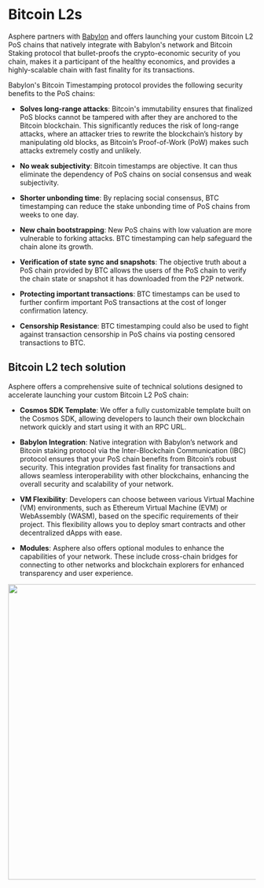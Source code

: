 
# Bitcoin L2s

Asphere partners with [Babylon](https://babylonlabs.io/) and offers launching your custom Bitcoin L2 PoS chains that natively integrate with Babylon's network and Bitcoin Staking protocol that bullet-proofs the crypto-economic security of you chain, makes it a participant of the healthy economics, and provides a highly-scalable chain with fast finality for its transactions.

Babylon's Bitcoin Timestamping protocol provides the following security benefits to the PoS chains:

  * **Solves long-range attacks**: Bitcoin's immutability ensures that finalized PoS blocks cannot be tampered with after they are anchored to the Bitcoin blockchain. This significantly reduces the risk of long-range attacks, where an attacker tries to rewrite the blockchain’s history by manipulating old blocks, as Bitcoin’s Proof-of-Work (PoW) makes such attacks extremely costly and unlikely.

  * **No weak subjectivity**: Bitcoin timestamps are objective. It can thus eliminate the dependency of PoS chains on social consensus and weak subjectivity.

  * **Shorter unbonding time**: By replacing social consensus, BTC timestamping can reduce the stake unbonding time of PoS chains from weeks to one day.

  * **New chain bootstrapping**: New PoS chains with low valuation are more vulnerable to forking attacks. BTC timestamping can help safeguard the chain alone its growth.

  * **Verification of state sync and snapshots**: The objective truth about a PoS chain provided by BTC allows the users of the PoS chain to verify the chain state or snapshot it has downloaded from the P2P network.

  * **Protecting important transactions**: BTC timestamps can be used to further confirm important PoS transactions at the cost of longer confirmation latency.

  * **Censorship Resistance**: BTC timestamping could also be used to fight against transaction censorship in PoS chains via posting censored transactions to BTC.

## Bitcoin L2 tech solution

Asphere offers a comprehensive suite of technical solutions designed to accelerate launching your custom Bitcoin L2 PoS chain:

  * **Cosmos SDK Template**: We offer a fully customizable template built on the Cosmos SDK, allowing developers to launch their own blockchain network quickly and start using it with an RPC URL.

  * **Babylon Integration**: Native integration with Babylon’s network and Bitcoin staking protocol via the Inter-Blockchain Communication (IBC) protocol ensures that your PoS chain benefits from Bitcoin’s robust security. This integration provides fast finality for transactions and allows seamless interoperability with other blockchains, enhancing the overall security and scalability of your network.

  * **VM Flexibility**: Developers can choose between various Virtual Machine (VM) environments, such as Ethereum Virtual Machine (EVM) or WebAssembly (WASM), based on the specific requirements of their project. This flexibility allows you to deploy smart contracts and other decentralized dApps with ease.

  * **Modules**: Asphere also offers optional modules to enhance the capabilities of your network. These include cross-chain bridges for connecting to other networks and blockchain explorers for enhanced transparency and user experience.

<img src="/docs/scale/btc-l2.png" class="responsive-pic" width="600" />


